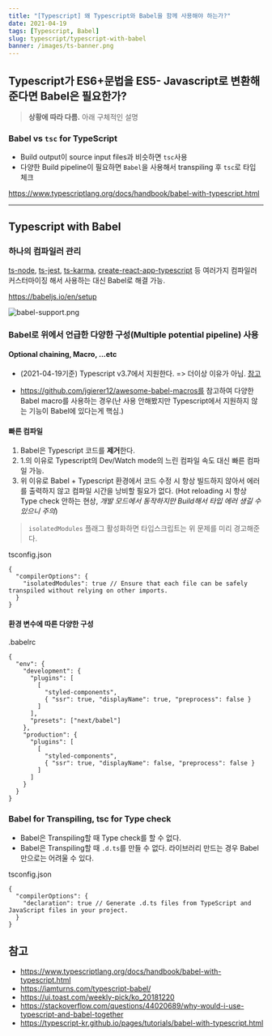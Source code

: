 ```yaml
---
title: "[Typescript] 왜 Typescript와 Babel을 함께 사용해야 하는가?"
date: 2021-04-19
tags: [Typescript, Babel]
slug: typescript/typescript-with-babel
banner: /images/ts-banner.png
---
```


## Typescript가 ES6+문법을 ES5- Javascript로 변환해준다면 Babel은 필요한가?

> **상황에 따라 다름.** 아래 구체적인 설명

### Babel vs `tsc` for TypeScript

- Build output이 source input files과 비슷하면 `tsc`사용
- 다양한 Build pipeline이 필요하면 `Babel`을 사용해서 transpiling 후 `tsc`로 타입 체크

https://www.typescriptlang.org/docs/handbook/babel-with-typescript.html

---

## Typescript with Babel

### 하나의 컴파일러 관리

[ts-node](https://github.com/TypeStrong/ts-node), [ts-jest](https://github.com/kulshekhar/ts-jest), [ts-karma](https://github.com/monounity/karma-typescript), [create-react-app-typescript](https://github.com/wmonk/create-react-app-typescript) 등 여러가지 컴파일러 커스터마이징 해서 사용하는 대신 Babel로 해결 가능.

https://babeljs.io/en/setup

![babel-support.png](./babel-support.png)

### Babel로 위에서 언급한 다양한 구성(Multiple potential pipeline) 사용

#### Optional chaining, Macro, ...etc

- (2021-04-19기준) Typescript v3.7에서 지원한다. => 더이상 이유가 아님. [참고](https://www.typescriptlang.org/docs/handbook/release-notes/typescript-3-7.html)

- https://github.com/jgierer12/awesome-babel-macros를 참고하여 다양한 Babel macro를 사용하는 경우(난 사용 안해봤지만 Typescript에서 지원하지 않는 기능이 Babel에 있다는게 핵심.)

#### 빠른 컴파일

1. Babel은 Typescript 코드를 **제거**한다.
2. 1.의 이유로 Typescript의 Dev/Watch mode의 느린 컴파일 속도 대신 빠른 컴파일 가능.
3. 위 이유로 Babel + Typescript 환경에서 코드 수정 시 항상 빌드하지 않아서 에러를 출력하지 않고 컴파일 시간을 낭비할 필요가 없다. (Hot reloading 시 항상 Type check 안하는 현상, _개발 모드에서 동작하지만 Build해서 타입 에러 생길 수 있으니 주의_)

> `isolatedModules` 플래그 활성화하면 타입스크립트는 위 문제를 미리 경고해준다.

tsconfig.json

```
{
  "compilerOptions": {
    "isolatedModules": true // Ensure that each file can be safely transpiled without relying on other imports.
  }
}
```

#### 환경 변수에 따른 다양한 구성

.babelrc

```
{
  "env": {
    "development": {
      "plugins": [
        [
          "styled-components",
          { "ssr": true, "displayName": true, "preprocess": false }
        ]
      ],
      "presets": ["next/babel"]
    },
    "production": {
      "plugins": [
        [
          "styled-components",
          { "ssr": true, "displayName": false, "preprocess": false }
        ]
      ]
    }
  }
}
```

### Babel for Transpiling, tsc for Type check

- Babel은 Transpiling할 때 Type check를 할 수 없다.
- Babel은 Transpiling할 때 `.d.ts`를 만들 수 없다. 라이브러리 만드는 경우 Babel만으로는 어려울 수 있다.

tsconfig.json

```
{
  "compilerOptions": {
    "declaration": true // Generate .d.ts files from TypeScript and JavaScript files in your project.
  }
}
```

## 참고

- https://www.typescriptlang.org/docs/handbook/babel-with-typescript.html
- https://iamturns.com/typescript-babel/
- https://ui.toast.com/weekly-pick/ko_20181220
- https://stackoverflow.com/questions/44020689/why-would-i-use-typescript-and-babel-together
- https://typescript-kr.github.io/pages/tutorials/babel-with-typescript.html
